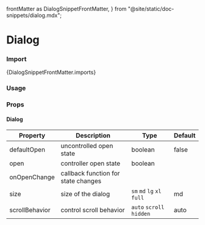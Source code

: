   frontMatter as DialogSnippetFrontMatter,
} from "@site/static/doc-snippets/dialog.mdx";

# Dialog

### Import

<CodeBlock language="jsx">{DialogSnippetFrontMatter.imports}</CodeBlock>

### Usage 

<DialogSnippet />


### Props

#### Dialog
| Property     | Description                         | Type    | Default |
|--------------|-------------------------------------|---------|---------|
| defaultOpen  | uncontrolled open state             | boolean | false   |
| open         | controller open state               | boolean |         |
| onOpenChange | callback function for state changes |         |         |
| size         | size of the dialog                  | `sm` `md` `lg` `xl` `full` | md | 
| scrollBehavior | control scroll behavior       | `auto` `scroll` `hidden` | auto

